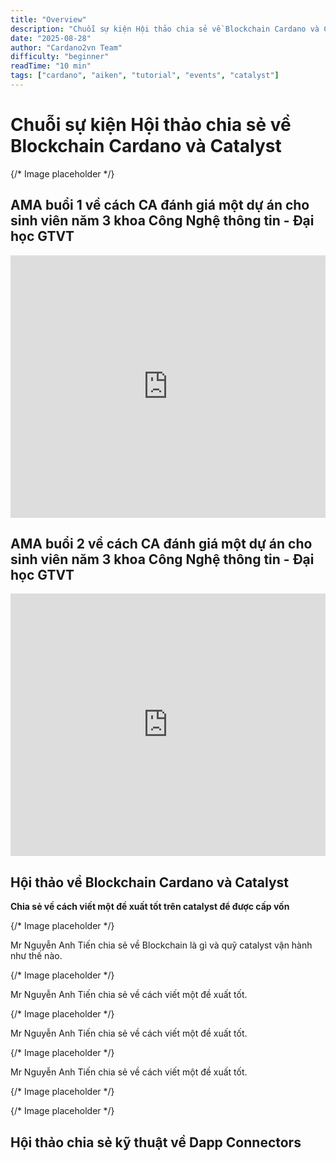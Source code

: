 ```yaml
---
title: "Overview"
description: "Chuỗi sự kiện Hội thảo chia sẻ về Blockchain Cardano và Catalyst"
date: "2025-08-28"
author: "Cardano2vn Team"
difficulty: "beginner"
readTime: "10 min"
tags: ["cardano", "aiken", "tutorial", "events", "catalyst"]
---
```


# Chuỗi sự kiện Hội thảo chia sẻ về Blockchain Cardano và Catalyst

{/* Image placeholder */}

## AMA buổi 1 về cách CA đánh giá một dự án cho sinh viên năm 3 khoa Công Nghệ thông tin - Đại học GTVT

<iframe width="100%" height="420"  src="https://www.youtube.com/embed/jo-SMptqcWE" title="Bring smart contract to Vietnam - Func6 - Catalyst" frameborder="0" allow="accelerometer; autoplay; clipboard-write; encrypted-media; gyroscope; picture-in-picture" allowfullscreen></iframe>

## AMA buổi 2 về cách CA đánh giá một dự án cho sinh viên năm 3 khoa Công Nghệ thông tin - Đại học GTVT

<iframe width="100%" height="420"  src="https://www.youtube.com/embed/Uue7joNZJpg" title="Bring smart contract to Vietnam - Func6 - Catalyst" frameborder="0" allow="accelerometer; autoplay; clipboard-write; encrypted-media; gyroscope; picture-in-picture" allowfullscreen></iframe>

## Hội thảo về Blockchain Cardano và Catalyst

**Chia sẻ về cách viết một đề xuất tốt trên catalyst để được cấp vốn**

{/* Image placeholder */}

Mr Nguyễn Anh Tiến chia sẻ về Blockchain là gì và quỹ catalyst vận hành như thế nào.

{/* Image placeholder */}

Mr Nguyễn Anh Tiến chia sẻ về cách viết một đề xuất tốt.

{/* Image placeholder */}

Mr Nguyễn Anh Tiến chia sẻ về cách viết một đề xuất tốt.

{/* Image placeholder */}

Mr Nguyễn Anh Tiến chia sẻ về cách viết một đề xuất tốt.

{/* Image placeholder */}

{/* Image placeholder */}

## Hội thảo chia sẻ kỹ thuật về Dapp Connectors

